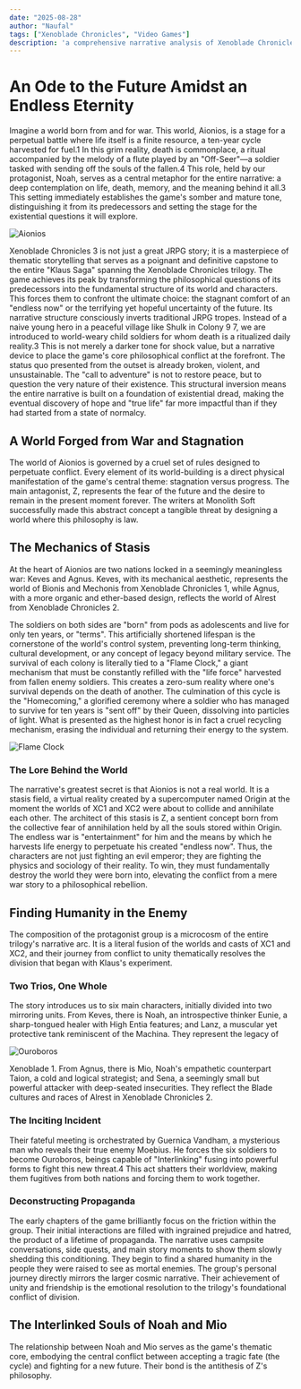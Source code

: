 ```yaml
---
date: "2025-08-28"
author: "Naufal"
tags: ["Xenoblade Chronicles", "Video Games"]
description: 'a comprehensive narrative analysis of Xenoblade Chronicles 3, positioning it as the culmination of the "Klaus Saga" trilogy. It explores how the game delves into existential themes of life, death, and the importance of moving forward amidst uncertainty.'
---
```



# An Ode to the Future Amidst an Endless Eternity

Imagine a world born from and for war. This world, Aionios, is a stage for a perpetual battle where life itself is a finite resource, a ten-year cycle harvested for fuel.1 In this grim reality, death is commonplace, a ritual accompanied by the melody of a flute played by an "Off-Seer"—a soldier tasked with sending off the souls of the fallen.4 This role, held by our protagonist, Noah, serves as a central metaphor for the entire narrative: a deep contemplation on life, death, memory, and the meaning behind it all.3 This setting immediately establishes the game's somber and mature tone, distinguishing it from its predecessors and setting the stage for the existential questions it will explore.

![Aionios](https://raw.githubusercontent.com/nfahrisalim/PersonalArchive/main/Blog/A-Narrative-Analysis-of-Xenoblade-Chronicles-3-as-the-Trilogy's-Pinnacle/Aionios.png)

Xenoblade Chronicles 3 is not just a great JRPG story; it is a masterpiece of thematic storytelling that serves as a poignant and definitive capstone to the entire "Klaus Saga" spanning the Xenoblade Chronicles trilogy. The game achieves its peak by transforming the philosophical questions of its predecessors into the fundamental structure of its world and characters. This forces them to confront the ultimate choice: the stagnant comfort of an "endless now" or the terrifying yet hopeful uncertainty of the future. Its narrative structure consciously inverts traditional JRPG tropes. Instead of a naive young hero in a peaceful village like Shulk in Colony 9 7, we are introduced to world-weary child soldiers for whom death is a ritualized daily reality.3 This is not merely a darker tone for shock value, but a narrative device to place the game's core philosophical conflict at the forefront. The status quo presented from the outset is already broken, violent, and unsustainable. The "call to adventure" is not to restore peace, but to question the very nature of their existence. This structural inversion means the entire narrative is built on a foundation of existential dread, making the eventual discovery of hope and "true life" far more impactful than if they had started from a state of normalcy.

## A World Forged from War and Stagnation

The world of Aionios is governed by a cruel set of rules designed to perpetuate conflict. Every element of its world-building is a direct physical manifestation of the game's central theme: stagnation versus progress. The main antagonist, Z, represents the fear of the future and the desire to remain in the present moment forever. The writers at Monolith Soft successfully made this abstract concept a tangible threat by designing a world where this philosophy is law.

## The Mechanics of Stasis
At the heart of Aionios are two nations locked in a seemingly meaningless war: Keves and Agnus. Keves, with its mechanical aesthetic, represents the world of Bionis and Mechonis from Xenoblade Chronicles 1, while Agnus, with a more organic and ether-based design, reflects the world of Alrest from Xenoblade Chronicles 2. 

The soldiers on both sides are "born" from pods as adolescents and live for only ten years, or "terms". This artificially shortened lifespan is the cornerstone of the world's control system, preventing long-term thinking, cultural development, or any concept of legacy beyond military service.
The survival of each colony is literally tied to a "Flame Clock," a giant mechanism that must be constantly refilled with the "life force" harvested from fallen enemy soldiers. This creates a zero-sum reality where one's survival depends on the death of another. The culmination of this cycle is the "Homecoming," a glorified ceremony where a soldier who has managed to survive for ten years is "sent off" by their Queen, dissolving into particles of light. What is presented as the highest honor is in fact a cruel recycling mechanism, erasing the individual and returning their energy to the system.

![Flame Clock](https://raw.githubusercontent.com/nfahrisalim/PersonalArchive/main/Blog/A-Narrative-Analysis-of-Xenoblade-Chronicles-3-as-the-Trilogy's-Pinnacle/Flame%20Clock.png)

### The Lore Behind the World
The narrative's greatest secret is that Aionios is not a real world. It is a stasis field, a virtual reality created by a supercomputer named Origin at the moment the worlds of XC1 and XC2 were about to collide and annihilate each other. The architect of this stasis is Z, a sentient concept born from the collective fear of annihilation held by all the souls stored within Origin. The endless war is "entertainment" for him and the means by which he harvests life energy to perpetuate his created "endless now". Thus, the characters are not just fighting an evil emperor; they are fighting the physics and sociology of their reality. To win, they must fundamentally destroy the world they were born into, elevating the conflict from a mere war story to a philosophical rebellion.

## Finding Humanity in the Enemy
The composition of the protagonist group is a microcosm of the entire trilogy's narrative arc. It is a literal fusion of the worlds and casts of XC1 and XC2, and their journey from conflict to unity thematically resolves the division that began with Klaus's experiment.

### Two Trios, One Whole
The story introduces us to six main characters, initially divided into two mirroring units. From Keves, there is Noah, an introspective thinker Eunie, a sharp-tongued healer with High Entia features; and Lanz, a muscular yet protective tank reminiscent of the Machina. They represent the legacy of

![Ouroboros](https://raw.githubusercontent.com/nfahrisalim/PersonalArchive/main/Blog/A-Narrative-Analysis-of-Xenoblade-Chronicles-3-as-the-Trilogy's-Pinnacle/Ouroboros.png)

Xenoblade 1. From Agnus, there is Mio, Noah's empathetic counterpart Taion, a cold and logical strategist; and Sena, a seemingly small but powerful attacker with deep-seated insecurities. They reflect the Blade cultures and races of Alrest in Xenoblade Chronicles 2.

### The Inciting Incident
Their fateful meeting is orchestrated by Guernica Vandham, a mysterious man who reveals their true enemy Moebius. He forces the six soldiers to become Ouroboros, beings capable of "Interlinking" fusing into powerful forms to fight this new threat.4 This act shatters their worldview, making them fugitives from both nations and forcing them to work together.

### Deconstructing Propaganda
The early chapters of the game brilliantly focus on the friction within the group. Their initial interactions are filled with ingrained prejudice and hatred, the product of a lifetime of propaganda. The narrative uses campsite conversations, side quests, and main story moments to show them slowly shedding this conditioning. They begin to find a shared humanity in the people they were raised to see as mortal enemies. The group's personal journey directly mirrors the larger cosmic narrative. Their achievement of unity and friendship is the emotional resolution to the trilogy's foundational conflict of division.

## The Interlinked Souls of Noah and Mio
The relationship between Noah and Mio serves as the game's thematic core, embodying the central conflict between accepting a tragic fate (the cycle) and fighting for a new future. Their bond is the antithesis of Z's philosophy.






